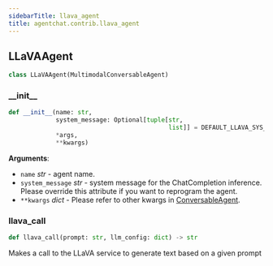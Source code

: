```yaml
---
sidebarTitle: llava_agent
title: agentchat.contrib.llava_agent
---
```


## LLaVAAgent

```python
class LLaVAAgent(MultimodalConversableAgent)
```

### \_\_init\_\_

```python
def __init__(name: str,
             system_message: Optional[tuple[str,
                                            list]] = DEFAULT_LLAVA_SYS_MSG,
             *args,
             **kwargs)
```

**Arguments**:

- `name` _str_ - agent name.
- `system_message` _str_ - system message for the ChatCompletion inference.
  Please override this attribute if you want to reprogram the agent.
- `**kwargs` _dict_ - Please refer to other kwargs in
  [ConversableAgent](../conversable_agent#__init__).

### llava\_call

```python
def llava_call(prompt: str, llm_config: dict) -> str
```

Makes a call to the LLaVA service to generate text based on a given prompt

